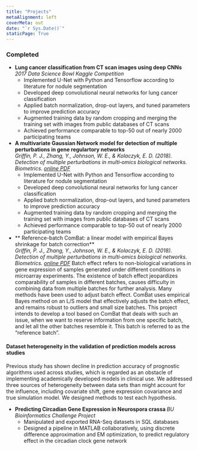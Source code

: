 ```yaml
---
title: "Projects"
metaAlignment: left
coverMeta: out
date: "`r Sys.Date()`"
staticPage: True
---
```


### Completed

* **Lung cancer classification from CT scan images using deep CNNs**   
*2017 Data Science Bowl Kaggle Competition*
    + Implemented U-Net with Python and Tensorflow according to literature for nodule segmentation
    + Developed deep convolutional neural networks for lung cancer classification
    + Applied batch normalization, drop-out layers, and tuned parameters to improve prediction accuracy
    + Augmented training data by random cropping and merging the training set with images from public databases of CT scans
    + Achieved performance comparable to top-50 out of nearly 2000 participating teams


* **A multivariate Gaussian Network model for detection of multiple perturbations in gene regulartory networks**    
*Griffin, P. J., Zhang, Y., Johnson, W. E., & Kolaczyk, E. D. (2018). Detection of multiple perturbations in multi‐omics biological networks. Biometrics. [online PDF](https://onlinelibrary.wiley.com/doi/epdf/10.1111/biom.12893)*
    + Implemented U-Net with Python and Tensorflow according to literature for nodule segmentation
    + Developed deep convolutional neural networks for lung cancer classification
    + Applied batch normalization, drop-out layers, and tuned parameters to improve prediction accuracy
    + Augmented training data by random cropping and merging the training set with images from public databases of CT scans
    + Achieved performance comparable to top-50 out of nearly 2000 participating teams


* ** Reference-batch ComBat: a linear model with empirical Bayes shrinkage for batch correction**   
*Griffin, P. J., Zhang, Y., Johnson, W. E., & Kolaczyk, E. D. (2018). Detection of multiple perturbations in multi‐omics biological networks. Biometrics. [online PDF](https://onlinelibrary.wiley.com/doi/epdf/10.1111/biom.12893)*
Batch effect refers to non-biological variations in gene expression of samples generated under different conditions in microarray experiments. The existence of batch effect jeopardizes comparability of samples in different batches, causes difficulty in combining data from multiple batches for further analysis. Many methods have been used to adjust batch effect. ComBat uses empirical Bayes method on an L/S model that effectively adjusts the batch effect, and remains robust to outliers and small size batches. This project intends to develop a tool based on ComBat that deals with such an issue, when we want to reserve information from one specific batch, and let all the other batches resemble it. This batch is referred to as the “reference batch”.


#### Dataset heterogeneity in the validation of prediction models across studies

Previous study has shown decline in prediction accuracy of prognostic algorithms used across studies, which is regarded as an obstacle of implementing academically developed models in clinical use. We addressed three sources of heterogeneity between data sets than might account for the influence, including covariate shift, gene expression covariance and true simulation model. We designed methods to test each hypothesis.


* **Predicting Circadian Gene Expression in Neurospora crassa **
*BU Bioinformatics Challenge Project*
    + Manipulated and exported RNA-Seq datasets in SQL databases
    + Designed a pipeline in MATLAB collaboratively, using discrete difference approximation and EM optimization, to predict regulatory effect in the circadian clock gene network

<!--
### Ongoing

#### ComBat-Seq: batch correction algorithm for RNA-Seq count data



#### Evaluating batch effect from a multi-study perspective




<!--
## Copy number variation study of child non-syndromic intellectual disability
With microarray sample of children with NSID, a type of mental retardation, we detected the genetic variants and focused on pathways under different levels of FDR control. We validated our result using published related genes to prove the efficiency of micro-array data in detecting CNVs, and summarized new findings. We also inspected hot spots in the samples, which could lead to potential clinical use.

## Microarray study: therapies impact on membranous glomerulonephritis
We used HMM-based CNVhac software to detect genes related to Chinese and Western therapies. Gene Ontology and Pathway Analysis were performed and the variant regions were visualized. To combine information of CNV and SNP, we used a lasso-logistic regression model as a classifier of genes.
-->
